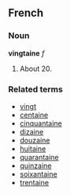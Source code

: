 ==French==
===Noun===
'''vingtaine''' ''f''

#About 20.

===Related terms===
*[[vingt]]
*[[centaine]]
*[[cinquantaine]]
*[[dizaine]]
*[[douzaine]]
*[[huitaine]]
*[[quarantaine]]
*[[quinzaine]]
*[[soixantaine]]
*[[trentaine]]